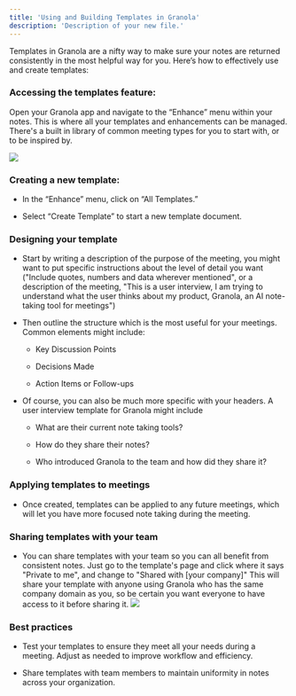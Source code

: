 ```yaml
---
title: 'Using and Building Templates in Granola'
description: 'Description of your new file.'
---
```


Templates in Granola are a nifty way to make sure your notes are returned consistently in the most helpful way for you. Here’s how to effectively use and create templates:

### Accessing the templates feature:

Open your Granola app and navigate to the “Enhance” menu within your notes. This is where all your templates and enhancements can be managed. There's a built in library of common meeting types for you to start with, or to be inspired by.&#x20;

![](SCR-20241213-orxp.png)

### Creating a new template:

* In the “Enhance” menu, click on “All Templates.”

* Select “Create Template” to start a new template document.

### Designing your template

* Start by writing a description of the purpose of the meeting, you might want to put specific instructions about the level of detail you want ("Include quotes, numbers and data wherever mentioned", or a description of the meeting, "This is a user interview, I am trying to understand what the user thinks about my product, Granola, an AI note-taking tool for meetings")

* Then outline the structure which is the most useful for your meetings. Common elements might include:

  * Key Discussion Points

  * Decisions Made

  * Action Items or Follow-ups

* Of course, you can also be much more specific with your headers. A user interview template for Granola might include

  * What are their current note taking tools?

  * How do they share their notes?&#x20;

  * Who introduced Granola to the team and how did they share it?&#x20;

### Applying templates to meetings

* Once created, templates can be applied to any future meetings, which will let you have more focused note taking during the meeting.&#x20;

### Sharing templates with your team

* You can share templates with your team so you can all benefit from consistent notes. Just go to the template's page and click where it says "Private to me", and change to "Shared with \[your company]" This will share your template with anyone using Granola who has the same company domain as you, so be certain you want everyone to have access to it before sharing it. ![](Screenshot2024-12-17at13.26.28.png)

### **Best practices**

* Test your templates to ensure they meet all your needs during a meeting. Adjust as needed to improve workflow and efficiency.

* Share templates with team members to maintain uniformity in notes across your organization.